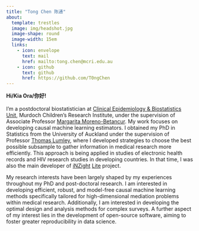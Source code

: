 ```yaml
---
title: "Tong Chen 陈通"
about:
  template: trestles
  image: img/headshot.jpg
  image-shape: round
  image-width: 15em
  links:
    - icon: envelope
      text: mail
      href: mailto:tong.chen@mcri.edu.au
    - icon: github
      text: github
      href: https://github.com/T0ngChen
---
```


<div class="about-link-text">
**Hi/Kia Ora/你好!**<br>
 <br>
I'm a postdoctoral biostatistician at [Clinical Epidemiology & Biostatistics Unit](https://www.mcri.edu.au/research/research-areas/population-health/clinical-epidemiology-biostatistics-cebu), Murdoch Children's Research Institute, under the supervision of Associate Professor [Margarita Moreno-Betancur](https://moreno-betancur.github.io/). My work focuses on developing causal machine learning estimators. I obtained my PhD in Statistics from the University of Auckland under the supervision of Professor [Thomas Lumley](https://profiles.auckland.ac.nz/t-lumley), where I developed strategies to choose the best possible subsample to gather information in medical research more efficiently. This approach is being applied in studies of electronic health records and HIV research studies in developing countries. In that time, I was also the main developer of [iNZight](https://inzight.nz/) [Lite](https://lite.docker.stat.auckland.ac.nz/) project.


My research interests have been largely shaped by my experiences throughout my PhD and post-doctoral research. I am interested in developing efficient, robust, and model-free causal machine learning methods specifically tailored for high-dimensional mediation problems within medical research. Additionally, I am interested in developing the optimal design and analysis methods for complex surveys. A further aspect of my interest lies in the development of open-source software, aiming to foster greater reproducibility in data science.


</div>
